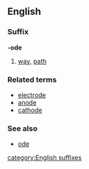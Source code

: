 ==English==
===Suffix===
'''-ode'''
# [[way]], [[path]]
===Related terms===
*[[electrode]]
*[[anode]]
*[[cathode]]
===See also===
*[[ode]]
[[category:English suffixes]]